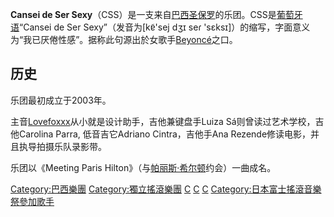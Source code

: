 {{unreferenced|time=2010-05-25T14:28:29+00:00}}
{{noteTA
|G1=Show
}}
'''Cansei de Ser Sexy'''（CSS）是一支来自[[巴西|巴西]][[圣保罗_(巴西)|圣保罗]]的乐团。CSS是[[葡萄牙语|葡萄牙语]]“Cansei de Ser Sexy”（发音为[kɐ̃'sej dʒɪ seɾ 'sɛksɪ]）的缩写，字面意义为“我已厌倦性感”。据称此句源出於女歌手[[Beyoncé|Beyoncé]]之口。

== 历史 ==
乐团最初成立于2003年。

主音[[Lovefoxxx|Lovefoxxx]]从小就是设计助手，吉他兼键盘手Luiza Sá则曾读过艺术学校，吉他Carolina Parra, 低音吉它Adriano Cintra，吉他手Ana Rezende修读电影，并且执导拍摄乐队录影带。

乐团以《Meeting Paris Hilton》（与[[帕丽斯·希尔顿|帕丽斯·希尔顿]]约会）一曲成名。

{{Authority control}}
{{band-stub}}
{{DEFAULTSORT:Cansei de Ser Sexy}}
[[Category:巴西樂團|Category:巴西樂團]]
[[Category:獨立搖滾樂團|Category:獨立搖滾樂團]]
[[Category:混音師|C]]
[[Category:電子音樂團體|C]]
[[Category:電子搖滾音樂團體|C]]
[[Category:日本富士搖滾音樂祭參加歌手|Category:日本富士搖滾音樂祭參加歌手]]